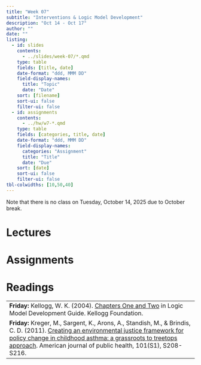 ```yaml
---
title: "Week 07"
subtitle: "Interventions & Logic Model Development"
description: "Oct 14 - Oct 17"
author: ""
date: ""
listing:
  - id: slides
    contents:
      - ../slides/week-07/*.qmd
    type: table
    fields: [title, date]
    date-format: "ddd, MMM DD"
    field-display-names:
      title: "Topic"
      date: "Date"
    sort: [filename]
    sort-ui: false
    filter-ui: false
  - id: assignments
    contents:
      - ../hw/w7-*.qmd
    type: table
    fields: [categories, title, date]
    date-format: "ddd, MMM DD"
    field-display-names:
      categories: "Assignment"
      title: "Title"
      date: "Due"
    sort: [date]
    sort-ui: false
    filter-ui: false
tbl-colwidths: [10,50,40]
---
```

::: {.callout-important}
Note that there is no class on Tuesday, October 14, 2025 due to October break.
:::


# Lectures

::: {#slides}
:::

# Assignments

::: {#assignments}
:::

# Readings

|                                                                                                           |
|-----------------------------------------------------------------------------------------------------------|
|**Friday:** Kellogg, W. K. (2004). [Chapters One and Two](https://drive.google.com/drive/folders/1F_2-X_JVeQLgaMxbjR0bdntatLOK9uxE) in Logic Model Development Guide. Kellogg Foundation.|
|**Friday:** Kreger, M., Sargent, K., Arons, A., Standish, M., & Brindis, C. D. (2011). [Creating an environmental justice framework for policy change in childhood asthma: a grassroots to treetops approach](https://drive.google.com/drive/folders/1F_2-X_JVeQLgaMxbjR0bdntatLOK9uxE). American journal of public health, 101(S1), S208-S216.|
   